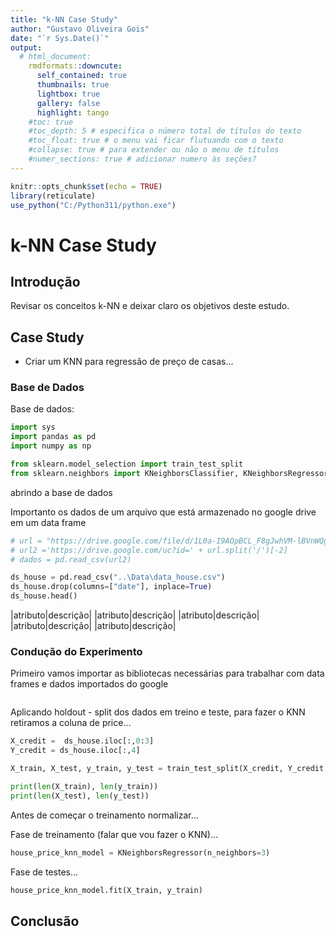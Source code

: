 ```yaml
---
title: "k-NN Case Study"
author: "Gustavo Oliveira Gois"
date: "`r Sys.Date()`"
output: 
  # html_document:
    rmdformats::downcute:
      self_contained: true
      thumbnails: true
      lightbox: true
      gallery: false
      highlight: tango
    #toc: true 
    #toc_depth: 5 # especifica o número total de títulos do texto
    #toc_float: true # o menu vai ficar flutuando com o texto 
    #collapse: true # para extender ou não o menu de títulos 
    #numer_sections: true # adicionar numero às seções?
---
```


```r
knitr::opts_chunk$set(echo = TRUE)
library(reticulate)
use_python("C:/Python311/python.exe")
```

# k-NN Case Study {.tabset}

## Introdução

Revisar os conceitos k-NN e deixar claro os objetivos deste estudo.



## Case Study

- Criar um KNN para regressão de preço de casas...

### Base de Dados
Base de dados:

```python
import sys
import pandas as pd
import numpy as np

from sklearn.model_selection import train_test_split
from sklearn.neighbors import KNeighborsClassifier, KNeighborsRegressor
```

abrindo a base de dados



Importanto os dados de um arquivo que está armazenado no google drive em um data frame

```python
# url = "https://drive.google.com/file/d/1L0a-I9AOpBCL_F8gJwhVM-lBVnWQgfpF/view?usp=sharing"
# url2 ='https://drive.google.com/uc?id=' + url.split('/')[-2]
# dados = pd.read_csv(url2)

ds_house = pd.read_csv("..\Data\data_house.csv")
ds_house.drop(columns=["date"], inplace=True)
ds_house.head()
```

|atributo|descrição|
|atributo|descrição|
|atributo|descrição|
|atributo|descrição|
|atributo|descrição|



### Condução do Experimento

Primeiro vamos importar as bibliotecas necessárias para trabalhar com data frames e dados importados do google


```python

```


Aplicando holdout - split dos dados em treino e teste, para fazer o KNN retiramos a coluna de price...


```python
X_credit =  ds_house.iloc[:,0:3]
Y_credit = ds_house.iloc[:,4]

X_train, X_test, y_train, y_test = train_test_split(X_credit, Y_credit, train_size=0.7, test_size=0.3, random_state=0)

print(len(X_train), len(y_train))
print(len(X_test), len(y_test))

```

Antes de começar o treinamento normalizar...

Fase de treinamento (falar que vou fazer o KNN)...

```python
house_price_knn_model = KNeighborsRegressor(n_neighbors=3)
```

Fase de testes...

```python
house_price_knn_model.fit(X_train, y_train)
```



## Conclusão
